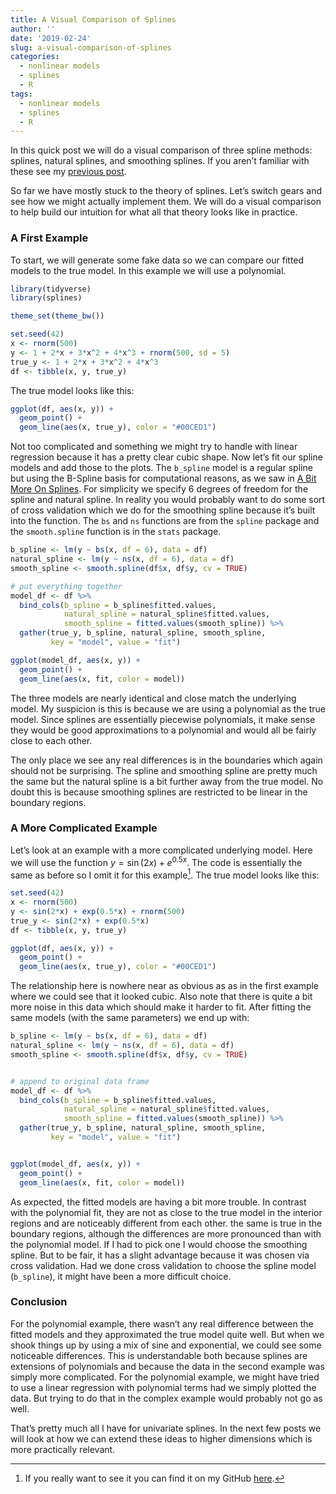 ```yaml
---
title: A Visual Comparison of Splines
author: ''
date: '2019-02-24'
slug: a-visual-comparison-of-splines
categories:
  - nonlinear models
  - splines
  - R
tags:
  - nonlinear models
  - splines
  - R
---
```


In this quick post we will do a visual comparison of three spline methods: splines, natural splines, and smoothing splines. If you aren't familiar with these see my [previous post](/2019/02/04/what-are-splines/). 

So far we have mostly stuck to the theory of splines. Let's switch gears and see how we might actually implement them. We will do a visual comparison to help build our intuition for what all that theory looks like in practice.

### A First Example

To start, we will generate some fake data so we can compare our fitted models to the true model. In this example we will use a polynomial.

```r
library(tidyverse)
library(splines)

theme_set(theme_bw())

set.seed(42)
x <- rnorm(500)
y <- 1 + 2*x + 3*x^2 + 4*x^3 + rnorm(500, sd = 5)
true_y <- 1 + 2*x + 3*x^2 + 4*x^3
df <- tibble(x, y, true_y)

```

The true model looks like this:

```r
ggplot(df, aes(x, y)) +
  geom_point() +
  geom_line(aes(x, true_y), color = "#00CED1")
```

Not too complicated and something we might try to handle with linear regression because it has a pretty clear cubic shape. Now let's fit our spline models and add those to the plots. The `b_spline` model is a regular spline but using the B-Spline basis for computational reasons, as we saw in [A Bit More On Splines](/2019/02/11/a-bit-more-on-splines). For simplicity we specify 6 degrees of freedom for the spline and natural spline. In reality you would probably want to do some sort of cross validation which we do for the smoothing spline because it's built into the function. The `bs` and `ns` functions are from the `spline` package and the `smooth.spline` function is in the `stats` package.

```r
b_spline <- lm(y ~ bs(x, df = 6), data = df)
natural_spline <- lm(y ~ ns(x, df = 6), data = df)
smooth_spline <- smooth.spline(df$x, df$y, cv = TRUE)

# put everything together
model_df <- df %>% 
  bind_cols(b_spline = b_spline$fitted.values,
            natural_spline = natural_spline$fitted.values,
            smooth_spline = fitted.values(smooth_spline)) %>% 
  gather(true_y, b_spline, natural_spline, smooth_spline, 
         key = "model", value = "fit")

ggplot(model_df, aes(x, y)) +
  geom_point() +
  geom_line(aes(x, fit, color = model))
```

The three models are nearly identical and close match the underlying model. My suspicion is this is because we are using a polynomial as the true model. Since splines are essentially piecewise polynomials, it make sense they would be good approximations to a polynomial and would all be fairly close to each other. 

The only place we see any real differences is in the boundaries which again should not be surprising. The spline and smoothing spline are pretty much the same but the natural spline is a bit further away from the true model. No doubt this is because smoothing splines are restricted to be linear in the boundary regions.


### A More Complicated Example

Let's look at an example with a more complicated underlying model. Here we will use the function $y = \sin(2x) + e^{0.5x}$. The code is essentially the same as before so I omit it for this example[^1]. The true model looks like this:

```r
set.seed(42)
x <- rnorm(500)
y <- sin(2*x) + exp(0.5*x) + rnorm(500)
true_y <- sin(2*x) + exp(0.5*x)
df <- tibble(x, y, true_y)
```

```r
ggplot(df, aes(x, y)) +
  geom_point() +
  geom_line(aes(x, true_y), color = "#00CED1")
```

The relationship here is nowhere near as obvious as as in the first example where we could see that it looked cubic. Also note that there is quite a bit more noise in this data which should make it harder to fit. After fitting the same models (with the same parameters) we end up with:

```r
b_spline <- lm(y ~ bs(x, df = 6), data = df)
natural_spline <- lm(y ~ ns(x, df = 6), data = df)
smooth_spline <- smooth.spline(df$x, df$y, cv = TRUE)


# append to original data frame
model_df <- df %>% 
  bind_cols(b_spline = b_spline$fitted.values,
            natural_spline = natural_spline$fitted.values,
            smooth_spline = fitted.values(smooth_spline)) %>% 
  gather(true_y, b_spline, natural_spline, smooth_spline, 
         key = "model", value = "fit")


ggplot(model_df, aes(x, y)) +
  geom_point() +
  geom_line(aes(x, fit, color = model))
```

As expected, the fitted models are having a bit more trouble. In contrast with the polynomial fit, they are not as close to the true model in the interior regions and are noticeably different from each other. the same is true in the boundary regions, although the differences are more pronounced than with the polynomial model. If I had to pick one I would choose the smoothing spline. But to be fair, it has a slight advantage because it was chosen via cross validation. Had we done cross validation to choose the spline model (`b_spline`), it might have been a more difficult choice.


### Conclusion

For the polynomial example, there wasn't any real difference between the fitted models and they approximated the true model quite well. But when we shook things up by using a mix of sine and exponential, we could see some noticeable differences. This is understandable both because splines are extensions of polynomials and because the data in the second example was simply more complicated. For the polynomial example, we might have tried to use a linear regression with polynomial terms had we simply plotted the data. But trying to do that in the complex example would probably not go as well.

That's pretty much all I have for univariate splines. In the next few posts we will look at how we can extend these ideas to higher dimensions which is more practically relevant.




[^1]: If you really want to see it you can find it on my GitHub [here](https://github.com/asbates/nonlinear-models/blob/master/splines/univariate-comparison.R).
